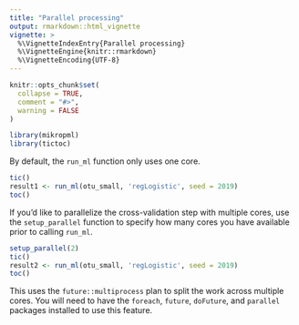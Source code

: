 ```yaml
---
title: "Parallel processing"
output: rmarkdown::html_vignette
vignette: >
  %\VignetteIndexEntry{Parallel processing}
  %\VignetteEngine{knitr::rmarkdown}
  %\VignetteEncoding{UTF-8}
---
```


```r
knitr::opts_chunk$set(
  collapse = TRUE,
  comment = "#>",
  warning = FALSE
)
```

```r
library(mikropml)
library(tictoc)
```

By default, the `run_ml` function only uses one core.
```r
tic()
result1 <- run_ml(otu_small, 'regLogistic', seed = 2019)
toc()
```

If you'd like to parallelize the cross-validation step with multiple cores,
use the `setup_parallel` function to specify how many cores you have available
prior to calling `run_ml`.
```r
setup_parallel(2)
tic()
result2 <- run_ml(otu_small, 'regLogistic', seed = 2019)
toc()
```

This uses the `future::multiprocess` plan to split the work across multiple cores.
You will need to have the `foreach`, `future`, `doFuture`, and `parallel` packages installed to use this feature.
